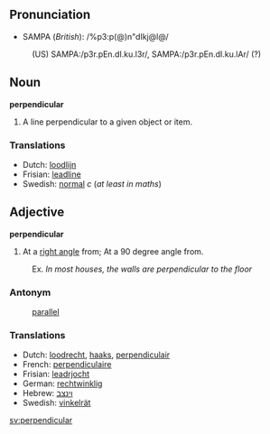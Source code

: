 ==Pronunciation==
*SAMPA (''British''): /%p3:p(@)n"dIkj@l@/
:(US) SAMPA:/p3r.pEn.dI.ku.l3r/, SAMPA:/p3r.pEn.dI.ku.lAr/ (?)

==Noun==
'''perpendicular'''
# A line perpendicular to a given object or item.

===Translations===
*Dutch: [[loodlijn]]
*Frisian: [[leadline]]
*Swedish: [[normal]] ''c'' (''at least in maths'')

==Adjective==
'''perpendicular'''
# At a [[right angle]] from;  At a 90 degree angle from.
: Ex. ''In most houses, the walls are perpendicular to the floor''

===Antonym===
: [[parallel]]

===Translations===
*Dutch: [[loodrecht]], [[haaks]], [[perpendiculair]]
*French: [[perpendiculaire]]
*Frisian: [[leadrjocht]]
*German: [[rechtwinklig]]
*Hebrew: [[וינצב]]
*Swedish: [[vinkelrät]]

[[sv:perpendicular]]